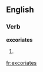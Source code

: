 
==English==

===Verb===
'''excoriates'''

# {{third-person singular of|[[excoriate]]}}

[[fr:excoriates]]